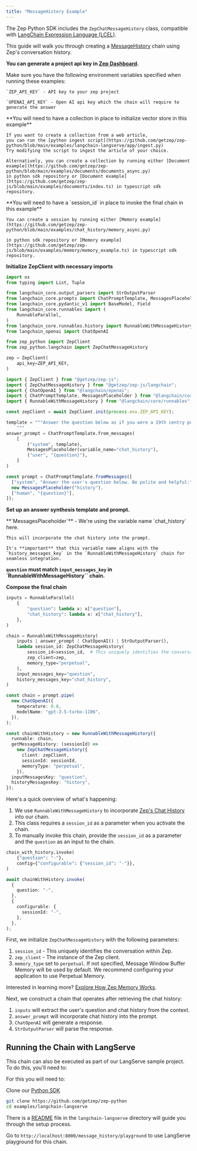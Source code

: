 ```yaml
---
title: "MessageHistory Example"
---
```


The Zep Python SDK includes the `ZepChatMessageHistory` class, compatible with [LangChain Expression Language (LCEL)](https://python.langchain.com/docs/expression_language/get_started).

This guide will walk you through creating a [MessageHistory](/chat-history-memory) chain using Zep's conversation history.

<Note>**You can generate a project api key in [Zep Dashboard](https://app.getzep.com/projects).**</Note>

<Info>
    Make sure you have the following environment variables specified when running these examples:

    `ZEP_API_KEY` - API key to your zep project

    `OPENAI_API_KEY` - Open AI api key which the chain will require to generate the answer

</Info>

<Info>
    **You will need to have a collection in place to initialize vector store in this example**

    If you want to create a collection from a web article,
    you can run the [python ingest script](https://github.com/getzep/zep-python/blob/main/examples/langchain-langserve/app/ingest.py)
    Try modifying the script to ingest the article of your choice.

    Alternatively, you can create a collection by running either [Document example](https://github.com/getzep/zep-python/blob/main/examples/documents/documents_async.py)
    in python sdk repository or [Document example](https://github.com/getzep/zep-js/blob/main/examples/documents/index.ts) in typescript sdk repository.

</Info>

<Info>
    **You will need to have a `session_id` in place to invoke the final chain in this example**

    You can create a session by running either [Memory example](https://github.com/getzep/zep-python/blob/main/examples/chat_history/memory_async.py)

    in python sdk repository or [Memory example](https://github.com/getzep/zep-js/blob/main/examples/memory/memory_example.ts) in typescript sdk repository.

</Info>

**Initialize ZepClient with necessary imports**

<Tabs group="langchain">

<Tab title="Python" group-key="python">

```python
import os
from typing import List, Tuple

from langchain_core.output_parsers import StrOutputParser
from langchain_core.prompts import ChatPromptTemplate, MessagesPlaceholder
from langchain_core.pydantic_v1 import BaseModel, Field
from langchain_core.runnables import (
    RunnableParallel,
)
from langchain_core.runnables.history import RunnableWithMessageHistory
from langchain_openai import ChatOpenAI

from zep_python import ZepClient
from zep_python.langchain import ZepChatMessageHistory

zep = ZepClient(
    api_key=ZEP_API_KEY,
)
```

</Tab>

<Tab title="Typescript" group-key="ts">

```typescript
import { ZepClient } from "@getzep/zep-js";
import { ZepChatMessageHistory } from "@getzep/zep-js/langchain";
import { ChatOpenAI } from "@langchain/openai";
import { ChatPromptTemplate, MessagesPlaceholder } from "@langchain/core/prompts";
import { RunnableWithMessageHistory } from "@langchain/core/runnables";

const zepClient = await ZepClient.init(process.env.ZEP_API_KEY);
```

</Tab>
</Tabs>

<Tabs group="langchain">

<Tab title="Python" group-key="python">

```python
template = """Answer the question below as if you were a 19th centry poet:
    """
answer_prompt = ChatPromptTemplate.from_messages(
    [
        ("system", template),
        MessagesPlaceholder(variable_name="chat_history"),
        ("user", "{question}"),
    ]
)
```

</Tab>
<Tab title="Typescript" group-key="ts">

```typescript
const prompt = ChatPromptTemplate.fromMessages([
  ["system", "Answer the user's question below. Be polite and helpful:"],
  new MessagesPlaceholder("history"),
  ["human", "{question}"],
]);
```

</Tab>
</Tabs>

**Set up an answer synthesis template and prompt.**

<Info>
    **`MessagesPlaceholder`** - We're using the variable name `chat_history` here.

    This will incorporate the chat history into the prompt.

    It's **important** that this variable name aligns with the `history_messages_key` in the `RunnableWithMessageHistory` chain for seamless integration.

</Info>

<Info> **`question` must match `input_messages_key` in `RunnableWithMessageHistory`` chain.** </Info>

**Compose the final chain**

<Tabs group="langchain">

<Tab title="Python" group-key="python">

```python
inputs = RunnableParallel(
    {
        "question": lambda x: x["question"],
        "chat_history": lambda x: x["chat_history"],
    },
)

chain = RunnableWithMessageHistory(
    inputs | answer_prompt | ChatOpenAI() | StrOutputParser(),
    lambda session_id: ZepChatMessageHistory(
        session_id=session_id,  # This uniquely identifies the conversation
        zep_client=zep,
        memory_type="perpetual",
    ),
    input_messages_key="question",
    history_messages_key="chat_history",
)
```

</Tab>
<Tab title="Typescript" group-key="ts">

```typescript
const chain = prompt.pipe(
  new ChatOpenAI({
    temperature: 0.8,
    modelName: "gpt-3.5-turbo-1106",
  }),
);

const chainWithHistory = new RunnableWithMessageHistory({
  runnable: chain,
  getMessageHistory: (sessionId) =>
    new ZepChatMessageHistory({
      client: zepClient,
      sessionId: sessionId,
      memoryType: "perpetual",
    }),
  inputMessagesKey: "question",
  historyMessagesKey: "history",
});
```

</Tab>
</Tabs>

Here's a quick overview of what's happening:

1. We use `RunnableWithMessageHistory` to incorporate [Zep's Chat History](/chat-history-memory) into our chain.
2. This class requires a `session_id` as a parameter when you activate the chain.
3. To manually invoke this chain, provide the `session_id` as a parameter and the `question` as an input to the chain.

<Tabs group="langchain">

<Tab title="Python" group-key="python">

```python
chain_with_history.invoke(
    {"question": "-"},
    config={"configurable": {"session_id": "-"}},
)
```

</Tab>
<Tab title="Typescript" group-key="ts">

```typescript
await chainWithHistory.invoke(
  {
    question: "-",
  },
  {
    configurable: {
      sessionId: "-",
    },
  },
);
```

</Tab>
</Tabs>

First, we initialize `ZepChatMessageHistory` with the following parameters:

1. `session_id` - This uniquely identifies the conversation within Zep.
2. `zep_client` - The instance of the Zep client.
3. `memory_type` set to `perpetual`. If not specified, Message Window Buffer Memory will be used by default. We recommend configuring your application to use Perpetual Memory.

Interested in learning more? [Explore How Zep Memory Works](/chat-history-memory).

Next, we construct a chain that operates after retrieving the chat history:

1. `inputs` will extract the user's question and chat history from the context.
2. `answer_prompt` will incorporate chat history into the prompt.
3. `ChatOpenAI` will generate a response.
4. `StrOutputParser` will parse the response.

## Running the Chain with LangServe

This chain can also be executed as part of our LangServe sample project. To do this, you'll need to:

For this you will need to:

Clone our [Python SDK](https://github.com/getzep/zep-python)

```bash
git clone https://github.com/getzep/zep-python
cd examples/langchain-langserve
```

There is a [README](https://github.com/getzep/zep-python/blob/main/examples/README.md) file in the `langchain-langserve` directory will guide you through the setup process.

Go to `http://localhost:8000/message_history/playground` to use LangServe playground for this chain.

